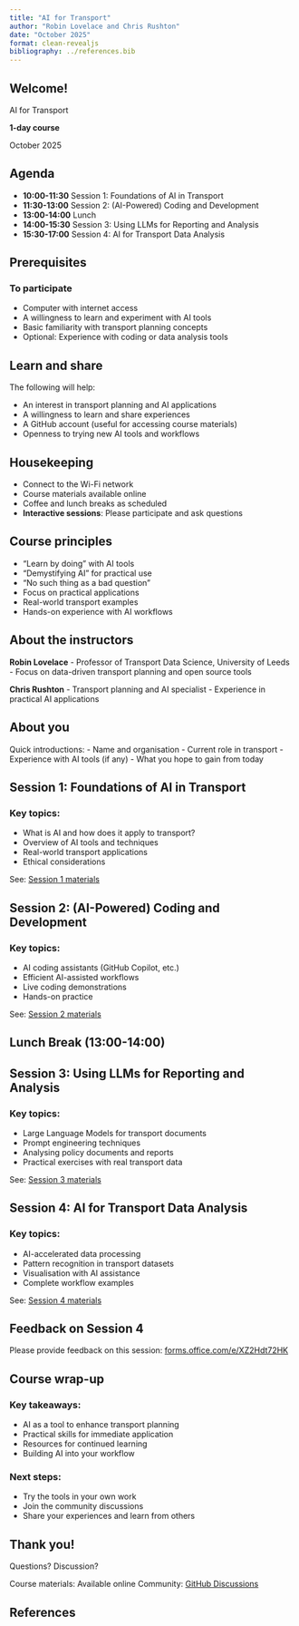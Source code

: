```yaml
---
title: "AI for Transport"
author: "Robin Lovelace and Chris Rushton"
date: "October 2025"
format: clean-revealjs
bibliography: ../references.bib
---
```


## Welcome!

AI for Transport

**1-day course**

October 2025

## Agenda

-   **10:00-11:30** Session 1: Foundations of AI in Transport
-   **11:30-13:00** Session 2: (AI-Powered) Coding and Development
-   **13:00-14:00** Lunch
-   **14:00-15:30** Session 3: Using LLMs for Reporting and Analysis
-   **15:30-17:00** Session 4: AI for Transport Data Analysis

## Prerequisites

### To participate

-   Computer with internet access
-   A willingness to learn and experiment with AI tools
-   Basic familiarity with transport planning concepts
-   Optional: Experience with coding or data analysis tools

## Learn and share

The following will help:

-   An interest in transport planning and AI applications
-   A willingness to learn and share experiences
-   A GitHub account (useful for accessing course materials)
-   Openness to trying new AI tools and workflows

## Housekeeping

-   Connect to the Wi-Fi network
-   Course materials available online
-   Coffee and lunch breaks as scheduled
-   **Interactive sessions**: Please participate and ask questions

## Course principles

::: incremental
-   "Learn by doing" with AI tools
-   "Demystifying AI" for practical use
-   "No such thing as a bad question"
-   Focus on practical applications
-   Real-world transport examples
-   Hands-on experience with AI workflows
:::

## About the instructors

**Robin Lovelace**
- Professor of Transport Data Science, University of Leeds
- Focus on data-driven transport planning and open source tools

**Chris Rushton**
- Transport planning and AI specialist
- Experience in practical AI applications

## About you

Quick introductions:
-   Name and organisation
-   Current role in transport
-   Experience with AI tools (if any)
-   What you hope to gain from today

## Session 1: Foundations of AI in Transport

### Key topics:
- What is AI and how does it apply to transport?
- Overview of AI tools and techniques
- Real-world transport applications
- Ethical considerations

See: [Session 1 materials](../s1.qmd)

## Session 2: (AI-Powered) Coding and Development

### Key topics:
- AI coding assistants (GitHub Copilot, etc.)
- Efficient AI-assisted workflows
- Live coding demonstrations
- Hands-on practice

See: [Session 2 materials](../s2.qmd)

## Lunch Break (13:00-14:00)

## Session 3: Using LLMs for Reporting and Analysis

### Key topics:
- Large Language Models for transport documents
- Prompt engineering techniques
- Analysing policy documents and reports
- Practical exercises with real transport data

See: [Session 3 materials](../s3.qmd)

## Session 4: AI for Transport Data Analysis

### Key topics:
- AI-accelerated data processing
- Pattern recognition in transport datasets
- Visualisation with AI assistance
- Complete workflow examples

See: [Session 4 materials](../s4.qmd)

## Feedback on Session 4

Please provide feedback on this session: [forms.office.com/e/XZ2Hdt72HK](https://forms.office.com/e/XZ2Hdt72HK)

## Course wrap-up

### Key takeaways:
- AI as a tool to enhance transport planning
- Practical skills for immediate application
- Resources for continued learning
- Building AI into your workflow

### Next steps:
- Try the tools in your own work
- Join the community discussions
- Share your experiences and learn from others

## Thank you!

Questions? Discussion?

Course materials: Available online
Community: [GitHub Discussions](https://github.com/itsleeds/ai4transport/discussions)

## References